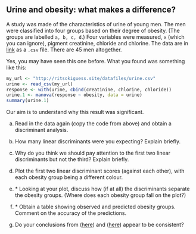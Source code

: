 ##  Urine and obesity: what makes a difference?


 A study was made of the characteristics of urine of young
men. The men were classified into four groups based on their degree of
obesity. (The groups are labelled `a, b, c, d`.) Four variables
were measured, `x` (which you can ignore), pigment creatinine,
chloride and chlorine. The data are in
[link](http://ritsokiguess.site/datafiles/urine.csv) as a
`.csv` file. There are 45 men altogether.

Yes, you may have seen this one before. What you found was something like this:

```r
my_url <- "http://ritsokiguess.site/datafiles/urine.csv"
urine <- read_csv(my_url)
response <- with(urine, cbind(creatinine, chlorine, chloride))
urine.1 <- manova(response ~ obesity, data = urine)
summary(urine.1)
```

 

Our aim is to understand why this result was significant.



(a) Read in the data again (copy the code from above) and
obtain a discriminant analysis.
 

(b) How many linear discriminants were you expecting? Explain briefly.
 

(c) Why do you think we should pay attention to the first two
linear discriminants but not the third? Explain briefly.
 

(d) Plot the first two linear discriminant scores (against each
other), with each obesity group being a different colour.
 

(e) <a name="part:plot">*</a> Looking at your plot, discuss how (if at all) the
discriminants separate the obesity groups. (Where does each
obesity group fall on the plot?)
 

(f) <a name="part:table">*</a> Obtain a table showing observed and predicted obesity
groups. Comment on the accuracy of the predictions.
 

(g) Do your conclusions from (<a href="#part:plot">here</a>) and
(<a href="#part:table">here</a>) appear to be consistent?
 



